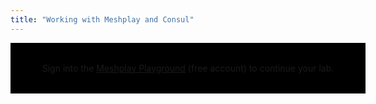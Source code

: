 ```yaml
---
title: "Working with Meshplay and Consul"
---
```


<div style="display:flex; justify-content:center; padding:2rem; width:100%; background-color:black;">
Sign into the&nbsp;<a href="https://playground.meshplay.khulnasoft.com">Meshplay Playground</a>&nbsp;(free account) to continue your lab.
</div>

